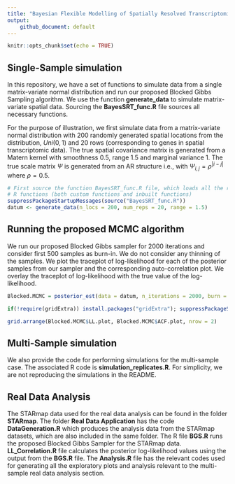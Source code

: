 ```yaml
---
title: "Bayesian Flexible Modelling of Spatially Resolved Transcriptomic Data"
output: 
    github_document: default
---
```


```r
knitr::opts_chunk$set(echo = TRUE)
```

## Single-Sample simulation

In this repository, we have a set of functions to simulate data from a single matrix-variate normal distribution and run our proposed Blocked Gibbs Sampling algorithm. We use the function **generate_data** to simulate matrix-variate spatial data. Sourcing the **BayesSRT_func.R** file sources all necessary functions.

For the purpose of illustration, we first simulate data from a matrix-variate normal distribution with 200 randomly generated spatial locations from the distribution, $Uni(0,1)$ and 20 rows (corresponding to genes in spatial transcriptomic data). The true spatial covariance matrix is generated from a Matern kernel with smoothness $0.5$, range $1.5$ and marginal variance $1$. 
The true scale matrix $\Psi$ is generated from an AR structure i.e., with $\Psi_{i,j}= \rho^{|i - j|}$ where $\rho = 0.5$.  

```r
# First source the function BayesSRT_func.R file, which loads all the relevant 
# R functions (both custom functions and inbuilt functions)
suppressPackageStartupMessages(source("BayesSRT_func.R"))
datum <- generate_data(n_locs = 200, num_reps = 20, range = 1.5)
```

## Running the proposed MCMC algorithm

We run our proposed Blocked Gibbs sampler for 2000 iterations and consider first 500 samples as burn-in. We do not consider any thinning of the samples. We plot the traceplot of log-likelihood for each of the posterior samples from our sampler and the corresponding auto-correlation plot. We overlay the traceplot of log-likelihood with the true value of the log-likelihood.

```r
Blocked.MCMC = posterior_est(data = datum, n_iterations = 2000, burn = 500, thin = 1)
```

```r
if(!require(gridExtra)) install.packages("gridExtra"); suppressPackageStartupMessages(library(gridExtra))
```

```r
grid.arrange(Blocked.MCMC$LL.plot, Blocked.MCMC$ACF.plot, nrow = 2)
```

## Multi-Sample simulation

We also provide the code for performing simulations for the multi-sample case. The associated R code is **simulation_replicates.R**. For simplicity, we are not reproducing the simulations in the README. 

## Real Data Analysis

The STARmap data used for the real data analysis can be found in the folder **STARmap**. The folder **Real Data Application** has the code **DataGeneration.R** which produces the analysis data from the STARmap datasets, which are also included in the same folder. The R file **BGS.R** runs the proposed Blocked Gibbs Sampler for the STARmap data. **LL_Correlation.R** file calculates the posterior log-likelihood values using the output from the **BGS.R** file. The **Analysis.R** file has the relevant codes used for generating all the exploratory plots and analysis relevant to the multi-sample real data analysis section.